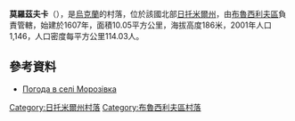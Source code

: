 {{coord|50|14|2|N|29|32|4|E|scale:30000|display=title}}

'''莫羅茲夫卡'''（{{lang-uk|Морозівка}}），是[[烏克蘭|烏克蘭]]的村落，位於該國北部[[日托米爾州|日托米爾州]]，由[[布魯西利夫區|布魯西利夫區]]負責管轄，始建於1607年，面積10.05平方公里，海拔高度186米，2001年人口1,146，人口密度每平方公里114.03人。

==參考資料==
* [http://weather.in.ua/ua/zhitomirskaja/16295 Погода в селі Морозівка]

{{DEFAULTSORT:Морозівка}}
[[Category:日托米爾州村落|Category:日托米爾州村落]]
[[Category:布魯西利夫區村落|Category:布魯西利夫區村落]]


{{Zhytomyr-geo-stub}}